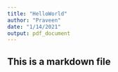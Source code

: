 ```yaml
---
title: "HelloWorld"
author: "Praveen"
date: "1/14/2021"
output: pdf_document
---
```


## This is a markdown file



